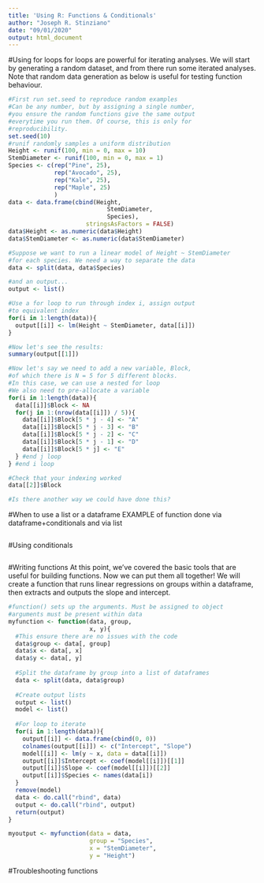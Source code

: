 ```yaml
---
title: 'Using R: Functions & Conditionals'
author: "Joseph R. Stinziano"
date: "09/01/2020"
output: html_document
---
```


#Using for loops
for loops are powerful for iterating analyses. We will start by
generating a random dataset, and from there run some iterated 
analyses. Note that random data generation as below is useful
for testing function behaviour.

```r
#First run set.seed to reproduce random examples
#Can be any number, but by assigning a single number,
#you ensure the random functions give the same output
#everytime you run them. Of course, this is only for 
#reproducibility.
set.seed(10)
#runif randomly samples a uniform distribution
Height <- runif(100, min = 0, max = 10)
StemDiameter <- runif(100, min = 0, max = 1)
Species <- c(rep("Pine", 25),
             rep("Avocado", 25),
             rep("Kale", 25),
             rep("Maple", 25)
             )
data <- data.frame(cbind(Height,
                            StemDiameter,
                            Species),
                      stringsAsFactors = FALSE)
data$Height <- as.numeric(data$Height)
data$StemDiameter <- as.numeric(data$StemDiameter)

#Suppose we want to run a linear model of Height ~ StemDiameter
#for each species. We need a way to separate the data
data <- split(data, data$Species)

#and an output...
output <- list()

#Use a for loop to run through index i, assign output
#to equivalent index
for(i in 1:length(data)){
  output[[i]] <- lm(Height ~ StemDiameter, data[[i]])
}

#Now let's see the results:
summary(output[[1]])

#Now let's say we need to add a new variable, Block,
#of which there is N = 5 for 5 different blocks.
#In this case, we can use a nested for loop
#We also need to pre-allocate a variable
for(i in 1:length(data)){
  data[[i]]$Block <- NA
  for(j in 1:(nrow(data[[i]]) / 5)){
    data[[i]]$Block[5 * j - 4] <- "A"
    data[[i]]$Block[5 * j - 3] <- "B"
    data[[i]]$Block[5 * j - 2] <- "C"
    data[[i]]$Block[5 * j - 1] <- "D"
    data[[i]]$Block[5 * j] <- "E"
  } #end j loop
} #end i loop

#Check that your indexing worked
data[[2]]$Block

#Is there another way we could have done this?

```

#When to use a list or a dataframe
EXAMPLE of function done via dataframe+conditionals and via list
```r

```

#Using conditionals
```r

```

#Writing functions
At this point, we've covered the basic tools that are useful for
building functions. Now we can put them all together! We will
create a function that runs linear regressions on groups within
a dataframe, then extracts and outputs the slope and intercept.
```r
#function() sets up the arguments. Must be assigned to object
#arguments must be present within data
myfunction <- function(data, group,
                       x, y){
  #This ensure there are no issues with the code
  data$group <- data[, group]
  data$x <- data[, x]
  data$y <- data[, y]
  
  #Split the dataframe by group into a list of dataframes
  data <- split(data, data$group)
  
  #Create output lists
  output <- list()
  model <- list()
  
  #For loop to iterate
  for(i in 1:length(data)){
    output[[i]] <- data.frame(cbind(0, 0))
    colnames(output[[i]]) <- c("Intercept", "Slope")
    model[[i]] <- lm(y ~ x, data = data[[i]])
    output[[i]]$Intercept <- coef(model[[i]])[[1]]
    output[[i]]$Slope <- coef(model[[i]])[[2]]
    output[[i]]$Species <- names(data[i])
  }
  remove(model)
  data <- do.call("rbind", data)
  output <- do.call("rbind", output)
  return(output)
}

myoutput <- myfunction(data = data,
                       group = "Species",
                       x = "StemDiameter",
                       y = "Height")
```

#Troubleshooting functions
```r

```